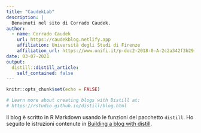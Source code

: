 ```yaml
---
title: "CaudekLab"
description: |
  Benvenuti nel sito di Corrado Caudek.
author:
  - name: Corrado Caudek 
    url: https://caudekblog.netlify.app
    affiliation: Università degli Studi di Firenze
    affiliation_url: https://www.unifi.it/p-doc2-2018-0-A-2c2a342f3b29-1.html
date: 03-07-2021
output:
  distill::distill_article:
    self_contained: false
---
```


```r
knitr::opts_chunk$set(echo = FALSE)

# Learn more about creating blogs with Distill at:
# https://rstudio.github.io/distill/blog.html

```

Il blog è scritto in R Markdown usando le funzioni del pacchetto `distill`.
Ho seguito le istruzioni contenute in [Building a blog with distill](https://themockup.blog/posts/2020-08-01-building-a-blog-with-distill/). 




